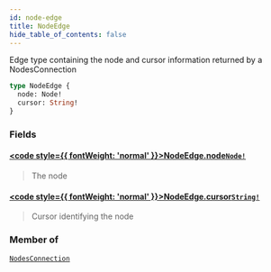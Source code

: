 ```yaml
---
id: node-edge
title: NodeEdge
hide_table_of_contents: false
---
```








Edge type containing the node and cursor information returned by a NodesConnection

```graphql
type NodeEdge {
  node: Node!
  cursor: String!
}
```


### Fields

#### [<code style={{ fontWeight: 'normal' }}>NodeEdge.<b>node</b></code>](#)<Bullet />[`Node!`](/mainnet/api/graphql/objects/node) <Badge class="secondary" text="non-null"/> <Badge class="secondary" text="object"/>
> The node
> 

#### [<code style={{ fontWeight: 'normal' }}>NodeEdge.<b>cursor</b></code>](#)<Bullet />[`String!`](/mainnet/api/graphql/scalars/string) <Badge class="secondary" text="non-null"/> <Badge class="secondary" text="scalar"/>
> Cursor identifying the node
> 



### Member of

[`NodesConnection`](/mainnet/api/graphql/objects/nodes-connection)  <Badge class="secondary" text="object"/>



